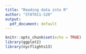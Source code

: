 ```yaml
---
title: "Reading data into R"
author: "STAT011-S20"
output:
  pdf_document: default
---
```


```r
knitr::opts_chunk$set(echo = TRUE)
library(ggplot2)
library(nycflights13)
```
